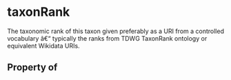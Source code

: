 # taxonRank

The taxonomic rank of this taxon given preferably as a URI from a controlled vocabulary â€“ typically the ranks from TDWG TaxonRank ontology or equivalent Wikidata URIs.

## Property of



